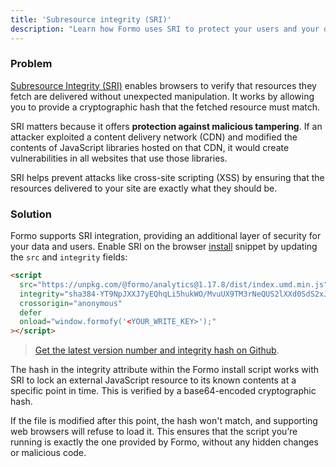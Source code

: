 ```yaml
---
title: 'Subresource integrity (SRI)'
description: "Learn how Formo uses SRI to protect your users and your data. SRI helps prevent attacks like cross-site scripting (XSS) and NPM hijacking."
---
```


### Problem

[Subresource Integrity (SRI)](https://developer.mozilla.org/en-US/docs/Web/Security/Practical_implementation_guides/SRI) enables browsers to verify that resources they fetch are delivered without unexpected manipulation. It works by allowing you to provide a cryptographic hash that the fetched resource must match.

SRI matters because it offers **protection against malicious tampering**. 
If an attacker exploited a content delivery network (CDN) and modified the contents of JavaScript libraries hosted on that CDN, it would create vulnerabilities in all websites that use those libraries. 

SRI helps prevent attacks like cross-site scripting (XSS) by ensuring that the resources delivered to your site are exactly what they should be.


### Solution

Formo supports SRI integration, providing an additional layer of security for your data and users.
Enable SRI on the browser [install](/install) snippet by updating the `src` and `integrity` fields:

```html
<script
  src="https://unpkg.com/@formo/analytics@1.17.8/dist/index.umd.min.js"
  integrity="sha384-YT9NpJXXJ7yEQhqLi5hukWO/MvuUX9TM3rNeQUS2lXXd0SdS2xJiA7n8T6IDAU4A"
  crossorigin="anonymous"
  defer
  onload="window.formofy('<YOUR_WRITE_KEY>');"
></script>
```

> [Get the latest version number and integrity hash on Github](https://github.com/getformo/sdk/releases).



The hash in the integrity attribute within the Formo install script works with SRI  to lock an external JavaScript resource to its known contents at a specific point in time. This is verified by a base64-encoded cryptographic hash.

If the file is modified after this point, the hash won't match, and supporting web browsers will refuse to load it. This ensures that the script you’re running is exactly the one provided by Formo, without any hidden changes or malicious code.


